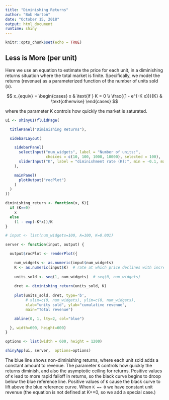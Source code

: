 ---
title: "Diminishing Returns"
author: "Bob Horton"
date: "October 15, 2018"
output: html_document
runtime: shiny
---

```{r setup, include=FALSE}
knitr::opts_chunk$set(echo = TRUE)
```

## Less is More (per unit)

Here we use an equation to estimate the price for each unit, in a diminishing returns situation where the total market is finite. Specifically, we model the returns (revenue) as a parameterized function of the number of units sold (x).

$$
x_{equiv} = \begin{cases}
 x & \text{if } K = 0 \\
 \frac{(1 - e^{-K x})}{K} & \text{otherwise}
\end{cases}
$$

where the parameter K controls how quickly the market is saturated.

```{r diminishing_returns, echo=FALSE}

ui <- shinyUI(fluidPage(

  titlePanel("Diminishing Returns"),

  sidebarLayout(

    sidebarPanel(
      selectInput("num_widgets", label = "Number of units:",
                  choices = c(10, 100, 1000, 10000), selected = 100),
      sliderInput("K", label = "diminishment rate (K):", min = -0.1, max = 0.1, value = 0.001, step = 0.001)
    ),

    mainPanel(
      plotOutput("rocPlot")
    )
  )
))

diminishing_return <- function(x, K){
  if (K==0)
    x
  else
    (1 - exp(-K*x))/K
}

# input <- list(num_widgets=100, A=100, K=0.001)

server <- function(input, output) {

  output$rocPlot <- renderPlot({

    num_widgets <- as.numeric(input$num_widgets)
    K <- as.numeric(input$K)  # rate at which price declines with increasing supply
    
    units_sold <- seq(1, num_widgets)  # seq(0, num_widgets)
    
    dret <- diminishing_return(units_sold, K)
    
    plot(units_sold, dret, type='b', 
         # xlim=c(0, num_widgets), ylim=c(0, num_widgets),
         xlab="units sold", ylab="cumulative revenue",
         main="Total revenue")

    abline(0, 1, lty=2, col="blue")

  }, width=600, height=600)
}

options <- list(width = 600, height = 1200)

shinyApp(ui, server,  options=options)

```


The blue line shows non-diminishing returns, where each unit sold adds a constant amount to revenue. The parameter `K` controls how quickly the returns diminish, and also the asymptotic ceiling for returns. Positive values of `K` lead to more rapid falloff in returns, so the black curve begins to droop below the blue reference line. Positive values of `K` cause the black curve to lift above the blue reference curve. When `K == 0` we have constant unit revenue (the equation is not defined at K==0, so we add a special case.)